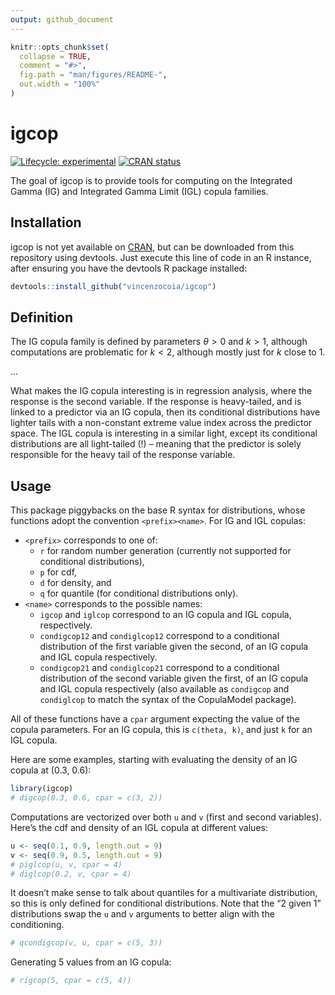 ```yaml
---
output: github_document
---
```


<!-- README.md is generated from README.Rmd. Please edit that file -->

```r
knitr::opts_chunk$set(
  collapse = TRUE,
  comment = "#>",
  fig.path = "man/figures/README-",
  out.width = "100%"
)
```

# igcop

<!-- badges: start -->
[![Lifecycle: experimental](https://img.shields.io/badge/lifecycle-experimental-orange.svg)](https://www.tidyverse.org/lifecycle/#experimental)
[![CRAN status](https://www.r-pkg.org/badges/version/igcop)](https://CRAN.R-project.org/package=igcop)
<!-- badges: end -->

The goal of igcop is to provide tools for computing on the Integrated Gamma (IG) and Integrated Gamma Limit (IGL) copula families. 

## Installation

igcop is not yet available on [CRAN](https://CRAN.R-project.org), but can be downloaded from this repository using devtools. Just execute this line of code in an R instance, after ensuring you have the devtools R package installed:

``` r
devtools::install_github("vincenzocoia/igcop")
```

## Definition

The IG copula family is defined by parameters $\theta > 0$ and $k > 1$, although computations are problematic for $k < 2$, although mostly just for $k$ close to 1. 

...

What makes the IG copula interesting is in regression analysis, where the response is the second variable. If the response is heavy-tailed, and is linked to a predictor via an IG copula, then its conditional distributions have lighter tails with a non-constant extreme value index across the predictor space. The IGL copula is interesting in a similar light, except its conditional distributions are all light-tailed (!) -- meaning that the predictor is solely responsible for the heavy tail of the response variable.

## Usage

This package piggybacks on the base R syntax for distributions, whose functions adopt the convention `<prefix><name>`. For IG and IGL copulas:

- `<prefix>` corresponds to one of:
    - `r` for random number generation (currently not supported for conditional distributions),
    - `p` for cdf, 
    - `d` for density, and 
    - `q` for quantile (for conditional distributions only).
- `<name>` corresponds to the possible names:
    - `igcop` and `iglcop` correspond to an IG copula and IGL copula, respectively.
    - `condigcop12` and `condiglcop12` correspond to a conditional distribution of the first variable given the second, of an IG copula and IGL copula respectively. 
    - `condigcop21` and `condiglcop21` correspond to a conditional distribution of the second variable given the first, of an IG copula and IGL copula respectively (also available as `condigcop` and `condiglcop` to match the syntax of the CopulaModel package).

All of these functions have a `cpar` argument expecting the value of the copula parameters. For an IG copula, this is `c(theta, k)`, and just `k` for an IGL copula.

Here are some examples, starting with evaluating the density of an IG copula at (0.3, 0.6):

```r
library(igcop)
# digcop(0.3, 0.6, cpar = c(3, 2))
```

Computations are vectorized over both `u` and `v` (first and second variables). Here's the cdf and density of an IGL copula at different values:

```r
u <- seq(0.1, 0.9, length.out = 9)
v <- seq(0.9, 0.5, length.out = 9)
# piglcop(u, v, cpar = 4)
# diglcop(0.2, v, cpar = 4)
```

It doesn't make sense to talk about quantiles for a multivariate distribution, so this is only defined for conditional distributions. Note that the "2 given 1" distributions swap the `u` and `v` arguments to better align with the conditioning.

```r
# qcondigcop(v, u, cpar = c(5, 3))
```

Generating 5 values from an IG copula:

```r
# rigcop(5, cpar = c(5, 4))
```

